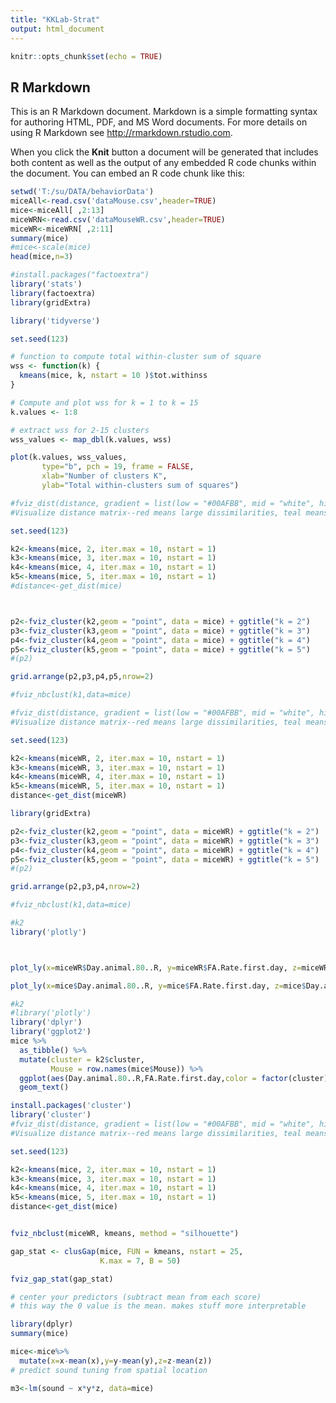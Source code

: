 ```yaml
---
title: "KKLab-Strat"
output: html_document
---
```


```r
knitr::opts_chunk$set(echo = TRUE)
```

## R Markdown

This is an R Markdown document. Markdown is a simple formatting syntax for authoring HTML, PDF, and MS Word documents. For more details on using R Markdown see <http://rmarkdown.rstudio.com>.

When you click the **Knit** button a document will be generated that includes both content as well as the output of any embedded R code chunks within the document. You can embed an R code chunk like this:

```r
setwd('T:/su/DATA/behaviorData')
miceAll<-read.csv('dataMouse.csv',header=TRUE)
mice<-miceAll[ ,2:13]
miceWRN<-read.csv('dataMouseWR.csv',header=TRUE)
miceWR<-miceWRN[ ,2:11]
summary(mice)
#mice<-scale(mice)
head(mice,n=3)

#install.packages("factoextra")
library('stats')
library(factoextra)
library(gridExtra)
```


```r
library('tidyverse')

set.seed(123)

# function to compute total within-cluster sum of square 
wss <- function(k) {
  kmeans(mice, k, nstart = 10 )$tot.withinss
}

# Compute and plot wss for k = 1 to k = 15
k.values <- 1:8

# extract wss for 2-15 clusters
wss_values <- map_dbl(k.values, wss)

plot(k.values, wss_values,
       type="b", pch = 19, frame = FALSE, 
       xlab="Number of clusters K",
       ylab="Total within-clusters sum of squares")

```


```r


#fviz_dist(distance, gradient = list(low = "#00AFBB", mid = "white", high = "#FC4E07"))
#Visualize distance matrix--red means large dissimilarities, teal means more similar

set.seed(123)

k2<-kmeans(mice, 2, iter.max = 10, nstart = 1)
k3<-kmeans(mice, 3, iter.max = 10, nstart = 1)
k4<-kmeans(mice, 4, iter.max = 10, nstart = 1)
k5<-kmeans(mice, 5, iter.max = 10, nstart = 1)
#distance<-get_dist(mice)



p2<-fviz_cluster(k2,geom = "point", data = mice) + ggtitle("k = 2")
p3<-fviz_cluster(k3,geom = "point", data = mice) + ggtitle("k = 3")
p4<-fviz_cluster(k4,geom = "point", data = mice) + ggtitle("k = 4")
p5<-fviz_cluster(k5,geom = "point", data = mice) + ggtitle("k = 5")
#(p2)

grid.arrange(p2,p3,p4,p5,nrow=2)

#fviz_nbclust(k1,data=mice) 
```



```r


#fviz_dist(distance, gradient = list(low = "#00AFBB", mid = "white", high = "#FC4E07"))
#Visualize distance matrix--red means large dissimilarities, teal means more similar

set.seed(123)

k2<-kmeans(miceWR, 2, iter.max = 10, nstart = 1)
k3<-kmeans(miceWR, 3, iter.max = 10, nstart = 1)
k4<-kmeans(miceWR, 4, iter.max = 10, nstart = 1)
k5<-kmeans(miceWR, 5, iter.max = 10, nstart = 1)
distance<-get_dist(miceWR)

library(gridExtra)

p2<-fviz_cluster(k2,geom = "point", data = miceWR) + ggtitle("k = 2")
p3<-fviz_cluster(k3,geom = "point", data = miceWR) + ggtitle("k = 3")
p4<-fviz_cluster(k4,geom = "point", data = miceWR) + ggtitle("k = 4")
p5<-fviz_cluster(k5,geom = "point", data = miceWR) + ggtitle("k = 5")
#(p2)

grid.arrange(p2,p3,p4,nrow=2)

#fviz_nbclust(k1,data=mice) 
```

```r
#k2
library('plotly')



plot_ly(x=miceWR$Day.animal.80..R, y=miceWR$FA.Rate.first.day, z=miceWR$Day.animal.achieves..30..FA, type="scatter3d", mode="markers", color=k2$cluster)

plot_ly(x=mice$Day.animal.80..R, y=mice$FA.Rate.first.day, z=mice$Day.animal.achieves..30..FA, type="scatter3d", mode="markers", color=k2$cluster)
```
```r
#k2
#library('plotly')
library('dplyr')
library('ggplot2')
mice %>%
  as_tibble() %>%
  mutate(cluster = k2$cluster,
         Mouse = row.names(mice$Mouse)) %>%
  ggplot(aes(Day.animal.80..R,FA.Rate.first.day,color = factor(cluster), label = mice$Mouse)) +
  geom_text()

```


```r
install.packages('cluster')
library('cluster')
#fviz_dist(distance, gradient = list(low = "#00AFBB", mid = "white", high = "#FC4E07"))
#Visualize distance matrix--red means large dissimilarities, teal means more similar

set.seed(123)

k2<-kmeans(mice, 2, iter.max = 10, nstart = 1)
k3<-kmeans(mice, 3, iter.max = 10, nstart = 1)
k4<-kmeans(mice, 4, iter.max = 10, nstart = 1)
k5<-kmeans(mice, 5, iter.max = 10, nstart = 1)
distance<-get_dist(mice)


fviz_nbclust(miceWR, kmeans, method = "silhouette")

gap_stat <- clusGap(mice, FUN = kmeans, nstart = 25,
                    K.max = 7, B = 50)

fviz_gap_stat(gap_stat)
```

```r

# center your predictors (subtract mean from each score)
# this way the 0 value is the mean. makes stuff more interpretable

library(dplyr)
summary(mice)

mice<-mice%>%
  mutate(x=x-mean(x),y=y-mean(y),z=z-mean(z))
# predict sound tuning from spatial location

m3<-lm(sound ~ x*y*z, data=mice)
```
